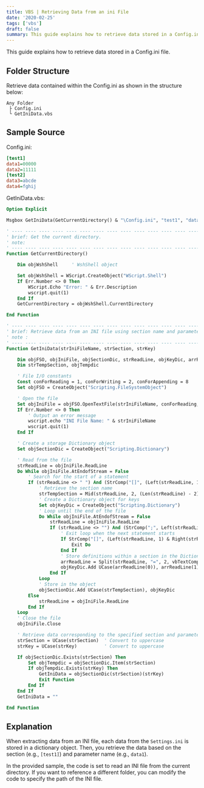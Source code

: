 ---
title: VBS | Retrieving Data from an ini File
date: '2020-02-25'
tags: ['vbs']
draft: false
summary: This guide explains how to retrieve data stored in a Config.ini file.
---

This guide explains how to retrieve data stored in a Config.ini file.

## Folder Structure
Retrieve data contained within the Config.ini as shown in the structure below:

``` textfile
Any Folder
 ├ Config.ini
 └ GetIniData.vbs
```

## Sample Source

Config.ini:

``` ini
[test1]
data1=00000
data2=11111
[test2]
data3=abcde
data4=fghij
```

GetIniData.vbs:

``` vb
Option Explicit

Msgbox GetIniData(GetCurrentDirectory() & "\Config.ini", "test1", "data1")

' ---- ---- ---- ---- ---- ---- ---- ---- ---- ---- ---- ---- ---- ---- ----
' brief: Get the current directory.
' note: 
' ---- ---- ---- ---- ---- ---- ---- ---- ---- ---- ---- ---- ---- ---- ----
Function GetCurrentDirectory()

    Dim objWshShell     ' WshShell object

    Set objWshShell = WScript.CreateObject("WScript.Shell")
    If Err.Number <> 0 Then
        WScript.Echo "Error: " & Err.Description
        wscript.quit(1)
    End If
    GetCurrentDirectory = objWshShell.CurrentDirectory

End Function

' ---- ---- ---- ---- ---- ---- ---- ---- ---- ---- ---- ---- ---- ---- ----
' brief: Retrieve data from an INI file using section name and parameter name.
' note :
' ---- ---- ---- ---- ---- ---- ---- ---- ---- ---- ---- ---- ---- ---- ----
Function GetIniData(strIniFileName, strSection, strKey)

    Dim objFSO, objIniFile, objSectionDic, strReadLine, objKeyDic, arrReadLine
    Dim strTempSection, objTempdic

    ' File I/O constants
    Const conForReading = 1, conForWriting = 2, conForAppending = 8
    Set objFSO = CreateObject("Scripting.FileSystemObject")

    ' Open the file
    Set objIniFile = objFSO.OpenTextFile(strIniFileName, conForReading, False)
    If Err.Number <> 0 Then
        ' Output an error message
        wscript.echo "INI File Name: " & strIniFileName
        wscript.quit(1)
    End If

    ' Create a storage Dictionary object
    Set objSectionDic = CreateObject("Scripting.Dictionary")

    ' Read from the file
    strReadLine = objIniFile.ReadLine
    Do While objIniFile.AtEndofStream = False
        ' Search for the start of a statement
        If (strReadLine <> " ") And (StrComp("[]", (Left(strReadLine, 1) & Right(strReadLine, 1))) = 0) Then
            ' Retrieve the section name
            strTempSection = Mid(strReadLine, 2, (Len(strReadLine) - 2))
            ' Create a Dictionary object for keys
            Set objKeyDic = CreateObject("Scripting.Dictionary")
            ' Loop until the end of the file
            Do While objIniFile.AtEndofStream = False
                strReadLine = objIniFile.ReadLine
                If (strReadLine <> "") And (StrComp(";", Left(strReadLine, 1)) <> 0) Then
                    ' Exit loop when the next statement starts
                    If StrComp("[]", (Left(strReadLine, 1) & Right(strReadLine, 1))) = 0 Then
                        Exit Do
                    End If
                    ' Store definitions within a section in the Dictionary object
                    arrReadLine = Split(strReadLine, "=", 2, vbTextCompare)
                    objKeyDic.Add UCase(arrReadLine(0)), arrReadLine(1)
                End If
            Loop
            ' Store in the object
            objSectionDic.Add UCase(strTempSection), objKeyDic
        Else
            strReadLine = objIniFile.ReadLine
        End If
    Loop
    ' Close the file
    objIniFile.Close

    ' Retrieve data corresponding to the specified section and parameter from the INI array
    strSection = UCase(strSection)  ' Convert to uppercase
    strKey = UCase(strKey)          ' Convert to uppercase

    If objSectionDic.Exists(strSection) Then
        Set objTempdic = objSectionDic.Item(strSection)
        If objTempdic.Exists(strKey) Then
            GetIniData = objSectionDic(strSection)(strKey)
            Exit Function
        End If
    End If
    GetIniData = ""

End Function
```

## Explanation

When extracting data from an INI file, each data from the `Settings.ini` is stored in a dictionary object. Then, you retrieve the data based on the section (e.g., `[test1]`) and parameter name (e.g., `data1`).

In the provided sample, the code is set to read an INI file from the current directory. If you want to reference a different folder, you can modify the code to specify the path of the INI file.